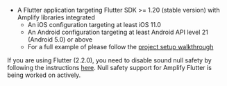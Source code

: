 * A Flutter application targeting Flutter SDK >= 1.20 (stable version) with Amplify libraries integrated
    * An iOS configuration targeting at least iOS 11.0
    * An Android configuration targeting at least Android API level 21 (Android 5.0) or above
    * For a full example of please follow the [project setup walkthrough](/lib/project-setup/create-application)
  
<Callout warning>

If you are using Flutter (2.2.0), you need to disable sound null safety by following the instructions [here](https://dart.dev/null-safety/unsound-null-safety#testing-or-running-mixed-version-programs). Null safety support for Amplify Flutter is being worked on actively.

</Callout>
